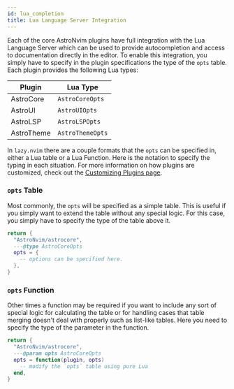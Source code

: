 ```yaml
---
id: lua_completion
title: Lua Language Server Integration
---
```


Each of the core AstroNvim plugins have full integration with the Lua Language Server which can be used to provide autocompletion and access to documentation directly in the editor. To enable this integration, you simply have to specify in the plugin specifications the type of the `opts` table. Each plugin provides the following Lua types:

| Plugin     | Lua Type         |
| ---------- | ---------------- |
| AstroCore  | `AstroCoreOpts`  |
| AstroUI    | `AstroUIOpts`    |
| AstroLSP   | `AstroLSPOpts`   |
| AstroTheme | `AstroThemeOpts` |

In `lazy.nvim` there are a couple formats that the `opts` can be specified in, either a Lua table or a Lua Function. Here is the notation to specify the typing in each situation. For more information on how plugins are customized, check out the [Customizing Plugins page](/configuration/customizing_plugins).

### `opts` Table

Most commonly, the `opts` will be specified as a simple table. This is useful if you simply want to extend the table without any special logic. For this case, you simply have to specify the type of the table above it.

```lua title="lua/plugins/astrocore.lua" {3}
return {
  "AstroNvim/astrocore",
  ---@type AstroCoreOpts
  opts = {
    -- options can be specified here.
  },
}
```

### `opts` Function

Other times a function may be required if you want to include any sort of special logic for calculating the table or for handling cases that table merging doesn't deal with properly such as list-like tables. Here you need to specify the type of the parameter in the function.

```lua title="lua/plugins/astrocore.lua" {3}
return {
  "AstroNvim/astrocore",
  ---@param opts AstroCoreOpts
  opts = function(plugin, opts)
    -- modify the `opts` table using pure Lua
  end,
}
```
